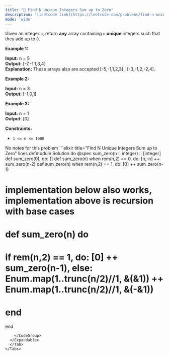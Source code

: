 ```yaml
---
title: "🧩 Find N Unique Integers Sum up to Zero"
description: '[leetcode link](https://leetcode.com/problems/find-n-unique-integers-sum-up-to-zero/description/)'
mode: 'wide'
---
```

<Tabs>
  <Tab title="Question" icon="circle-question" iconType="regular">
    <Card>
      <p>Given an integer <code>n</code>, return <strong>any</strong> array containing <code>n</code> <strong>unique</strong> integers such that they add up to <code>0</code>.</p>   <p><strong class="example">Example 1:</strong></p>   <strong>Input:</strong> n = 5 <br/> <strong>Output:</strong> [-7,-1,1,3,4] <br/> <strong>Explanation:</strong> These arrays also are accepted [-5,-1,1,2,3] , [-3,-1,2,-2,4].   <p><strong class="example">Example 2:</strong></p>   <strong>Input:</strong> n = 3 <br/> <strong>Output:</strong> [-1,0,1]   <p><strong class="example">Example 3:</strong></p>   <strong>Input:</strong> n = 1 <br/> <strong>Output:</strong> [0]    <p><strong>Constraints:</strong></p>  <ul>  <li><code>1 &lt;= n &lt;= 1000</code></li> </ul> 
    </Card>
  </Tab>
  <Tab title="Solution" icon="lightbulb" iconType="regular" >
    <Card>
      No notes for this problem
</Card>
  <Expandable title="code">
    <CodeGroup dropdown>
```elixir title="Find N Unique Integers Sum up to Zero" lines
defmodule Solution do
  @spec sum_zero(n :: integer) :: [integer]
  def sum_zero(0), do: []
  def sum_zero(n) when rem(n,2) == 0, do: [n,-n] ++ sum_zero(n-2)
  def sum_zero(n) when rem(n,2) == 1, do: [0] ++ sum_zero(n-1)

  # implementation below also works, implementation above is recursion with base cases
  
  # def sum_zero(n) do
  #   if rem(n,2) == 1, do: [0] ++ sum_zero(n-1), else: Enum.map(1..trunc(n/2)//1, &(&1)) ++ Enum.map(1..trunc(n/2)//1, &(-&1))
  # end
end
```
    </CodeGroup>
  </Expandable>
  </Tab>
</Tabs>